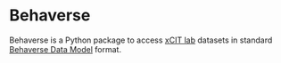 
# Behaverse

Behaverse is a Python package to access [xCIT lab](https://xcit.org) datasets in standard [Behaverse Data Model](https://behaverse.github.com/data-model) format.
